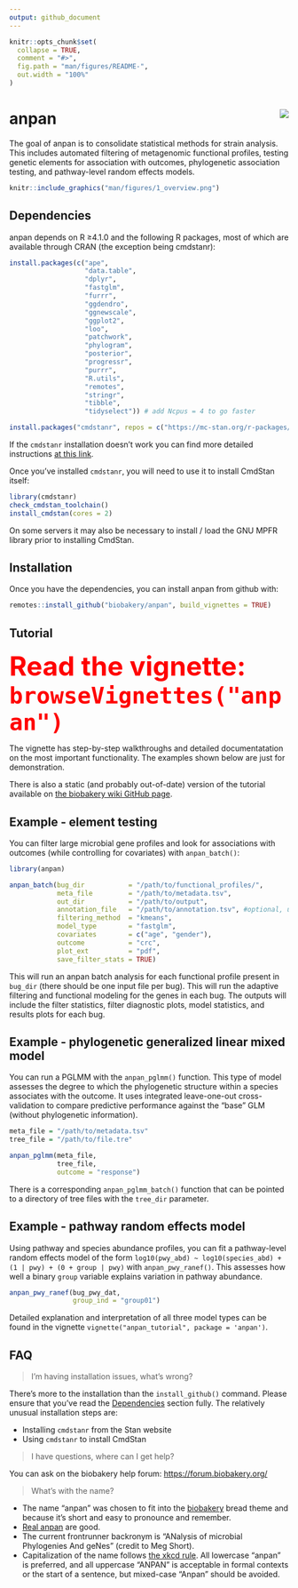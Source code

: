 ```yaml
---
output: github_document
---
```


<!-- README.md is generated from README.Rmd. Please edit that file -->

```r
knitr::opts_chunk$set(
  collapse = TRUE,
  comment = "#>",
  fig.path = "man/figures/README-",
  out.width = "100%"
)
```


# anpan <img src="man/figures/logo.png" align="right"/>

<!-- badges: start -->
<!-- badges: end -->

The goal of anpan is to consolidate statistical methods for strain analysis. This includes automated filtering of metagenomic functional profiles, testing genetic elements for association with outcomes, phylogenetic association testing, and pathway-level random effects models.

```r
knitr::include_graphics("man/figures/1_overview.png")
```


## Dependencies

anpan depends on R ≥4.1.0 and the following R packages, most of which are available through CRAN (the exception being cmdstanr):

```r
install.packages(c("ape", 
                   "data.table",
                   "dplyr", 
                   "fastglm",
                   "furrr", 
                   "ggdendro",
                   "ggnewscale",
                   "ggplot2",
                   "loo",
                   "patchwork",
                   "phylogram",
                   "posterior",
                   "progressr",
                   "purrr",
                   "R.utils",
                   "remotes",
                   "stringr",
                   "tibble",
                   "tidyselect")) # add Ncpus = 4 to go faster

install.packages("cmdstanr", repos = c("https://mc-stan.org/r-packages/", getOption("repos")))
```

If the `cmdstanr` installation doesn't work you can find more detailed instructions [at this link](https://mc-stan.org/cmdstanr/). 

Once you've installed `cmdstanr`, you will need to use it to install CmdStan itself:

```r
library(cmdstanr)
check_cmdstan_toolchain()
install_cmdstan(cores = 2)
```

On some servers it may also be necessary to install / load the GNU MPFR library prior to installing CmdStan.

## Installation

Once you have the dependencies, you can install anpan from github with:

```r
remotes::install_github("biobakery/anpan", build_vignettes = TRUE)
```

## Tutorial


<strong><b><span style="font-size:xxx-large;color:red"> Read the vignette: `browseVignettes("anpan")` </span></b></strong>

The vignette has step-by-step walkthroughs and detailed documentatation on the most important functionality. The examples shown below are just for demonstration.

There is also a static (and probably out-of-date) version of the tutorial available on [the biobakery wiki GitHub page](https://github.com/biobakery/biobakery/wiki/anpan_tutorial).

## Example - element testing

You can filter large microbial gene profiles and look for associations with outcomes (while controlling for covariates) with `anpan_batch()`: 

```r
library(anpan)

anpan_batch(bug_dir           = "/path/to/functional_profiles/",
            meta_file         = "/path/to/metadata.tsv",
            out_dir           = "/path/to/output",
            annotation_file   = "/path/to/annotation.tsv", #optional, used for plots
            filtering_method  = "kmeans",
            model_type        = "fastglm",
            covariates        = c("age", "gender"),
            outcome           = "crc",
            plot_ext          = "pdf",
            save_filter_stats = TRUE)
```
This will run an anpan batch analysis for each functional profile present in `bug_dir` (there should be one input file per bug). This will run the adaptive filtering and functional modeling for the genes in each bug. The outputs will include the filter statistics, filter diagnostic plots, model statistics, and results plots for each bug.

## Example - phylogenetic generalized linear mixed model

You can run a PGLMM with the `anpan_pglmm()` function. This type of model assesses the degree to which the phylogenetic structure within a species associates with the outcome. It uses integrated leave-one-out cross-validation to compare predictive performance against the "base" GLM (without phylogenetic information).

```r
meta_file = "/path/to/metadata.tsv" 
tree_file = "/path/to/file.tre"

anpan_pglmm(meta_file,
            tree_file,
            outcome = "response")
```

There is a corresponding `anpan_pglmm_batch()` function that can be pointed to a directory of tree files with the `tree_dir` parameter.

## Example - pathway random effects model

Using pathway and species abundance profiles, you can fit a pathway-level random effects model of the form `log10(pwy_abd) ~ log10(species_abd) + (1 | pwy) + (0 + group | pwy)` with `anpan_pwy_ranef()`. This assesses how well a binary `group` variable explains variation in pathway abundance.

```r
anpan_pwy_ranef(bug_pwy_dat,
                group_ind = "group01")
```

Detailed explanation and interpretation of all three model types can be found in the vignette `vignette("anpan_tutorial", package = 'anpan')`. 

## FAQ

> I'm having installation issues, what's wrong?

There's more to the installation than the `install_github()` command. Please ensure that you've read the [Dependencies] section fully. The relatively unusual installation steps are:

* Installing `cmdstanr` from the Stan website
* Using `cmdstanr` to install CmdStan

> I have questions, where can I get help?

You can ask on the biobakery help forum: [https://forum.biobakery.org/](https://forum.biobakery.org/)

> What's with the name?

* The name "anpan" was chosen to fit into the [biobakery](https://huttenhower.sph.harvard.edu/tools/) bread theme and because it's short and easy to pronounce and remember. 
* [Real anpan](https://duckduckgo.com/?q=anpan&t=h_&iax=images&ia=images) are good.
* The current frontrunner backronym is "ANalysis of microbial Phylogenies And geNes" (credit to Meg Short).
* Capitalization of the name follows [the xkcd rule](https://xkcd.com/about/). All lowercase "anpan" is preferred, and all uppercase "ANPAN" is acceptable in formal contexts or the start of a sentence, but mixed-case "Anpan" should be avoided.


